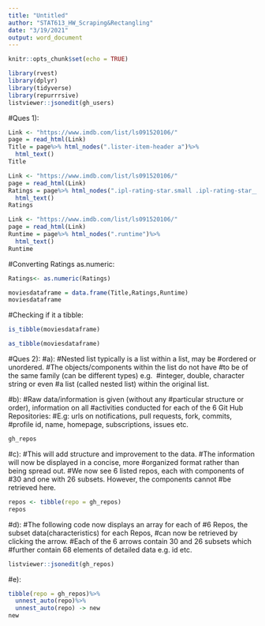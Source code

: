 ```yaml
---
title: "Untitled"
author: "STAT613_HW_Scraping&Rectangling"
date: "3/19/2021"
output: word_document
---
```


```r
knitr::opts_chunk$set(echo = TRUE)
```

```r
library(rvest)
library(dplyr)
library(tidyverse)
library(repurrrsive)
listviewer::jsonedit(gh_users)
```

#Ques 1):
```r
Link <- "https://www.imdb.com/list/ls091520106/"
page = read_html(Link)
Title = page%>% html_nodes(".lister-item-header a")%>%
  html_text()
Title
```

```r
Link <- "https://www.imdb.com/list/ls091520106/"
page = read_html(Link)
Ratings = page%>% html_nodes(".ipl-rating-star.small .ipl-rating-star__rating")%>%
  html_text()
Ratings
```

```r
Link <- "https://www.imdb.com/list/ls091520106/"
page = read_html(Link)
Runtime = page%>% html_nodes(".runtime")%>%
  html_text()
Runtime
```
#Converting Ratings as.numeric: 
```r
Ratings<- as.numeric(Ratings)
```

```r
moviesdataframe = data.frame(Title,Ratings,Runtime)
moviesdataframe
```
#Checking if it a tibble: 
```r
is_tibble(moviesdataframe)
```

```r
as_tibble(moviesdataframe)
```


#Ques 2): 
#a): 
#Nested list typically is a list within a list, may be 
#ordered or unordered. 
#The objects/components within the list do not have 
#to be of the same family (can be different types) e.g. 
#integer, double, character string or even
#a list (called nested list) within the original list.  

#b): 
#Raw data/information is given (without any
#particular structure or order), information on all 
#activities conducted for each of the 6 Git Hub Repositories:
#E.g: urls on notifications, pull requests, fork, commits, 
#profile id, name, homepage, subscriptions, issues etc.
```r
gh_repos
```

#c): 
#This will add structure and improvement to the data. 
#The information will now be displayed in a concise, more
#organized format rather than being spread out. 
#We now see 6 listed repos, each with components of 
#30 and one with 26 subsets. However, the components cannot
#be retrieved here.  
```r
repos <- tibble(repo = gh_repos)
repos
```

#d): 
#The following code now displays an array for each of
#6 Repos, the subset data(characteristics) for each Repos, 
#can now be retrieved by clicking the arrow. 
#Each of the 6 arrows contain 30 and 26 subsets which 
#further contain 68 elements of detailed data e.g. id etc.  
```r
listviewer::jsonedit(gh_repos)
```


#e):
```r
tibble(repo = gh_repos)%>%
  unnest_auto(repo)%>%
  unnest_auto(repo) -> new
new
```


